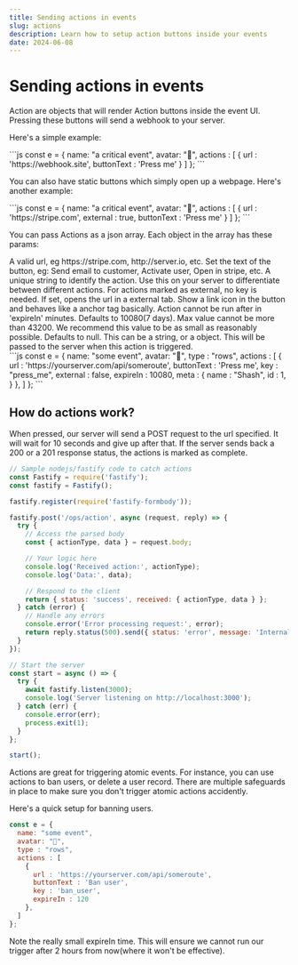 ```yaml
---
title: Sending actions in events
slug: actions
description: Learn how to setup action buttons inside your events
date: 2024-06-08
---
```



# Sending actions in events

Action are objects that will render Action buttons inside the event UI.
Pressing these buttons will send a webhook to your server.


Here's a simple example:

<CodeWrap client:load>
<div slot="default">
<Item client:only="vue" 
  item={{
    name: "a critical event",
    avatar: "🤖",
    createdAt: "2021-03-03",
    actions : [
      {
        url : 'https://webhook.site',
        buttonText : 'Press me',
        key : 'press_me'
      }
    ]
  }}
></Item>
</div>
<div slot="node">
```js
const e = {
  name: "a critical event",
  avatar: "🤖",
  actions : [
    {
      url : 'https://webhook.site',
      buttonText : 'Press me'
    }
  ]
};
```
</div>
</CodeWrap>

You can also have static buttons which simply open up a webpage. Here's another example:

<CodeWrap client:load>
<div slot="default">
<Item client:load="vue" 
  item={{
    name: "a critical event",
    avatar: "🤖",
    createdAt: "2021-03-03",
    actions : [
      {
        url : 'https://stripe.com',
        external : true,
        buttonText : 'Press me'
      }
    ]
  }}
></Item>
</div>
<div slot="node">
```js
const e = {
  name: "a critical event",
  avatar: "🤖",
  actions : [
    {
        url : 'https://stripe.com',
        external : true,
        buttonText : 'Press me'
      }
  ]
};
```
</div>
</CodeWrap>

You can pass Actions as a json array. Each object in the array has these params:

<CodeWrap client:load>
<ApiItem client:load title="url" type="string" required="true">
  A valid url, eg https://stripe.com, http://server.io, etc.
</ApiItem>
<ApiItem client:load title="buttonText" type="string" required="true">
  Set the text of the button, eg: Send email to customer, Activate user, Open in stripe, etc.
</ApiItem>
<ApiItem client:load title="key" type="string" required="true">
  A unique string to identify the action. Use this on your server to differentiate between different actions.
  For actions marked as external, no key is needed.
</ApiItem>
<ApiItem client:load title="external" type="boolean" required="false">
  If set, opens the url in a external tab. Show a link icon in the button and behaves like a anchor tag basically.
</ApiItem>
<ApiItem client:load title="expireIn" type="number" required="false">
  Action cannot be run after in 'expireIn' minutes. Defaults to 10080(7 days). Max value cannot be more than 43200. We recommend this value to be as small as reasonably possible.
</ApiItem>
<ApiItem client:load title="meta" type="string/json" required="false">
  Defaults to null. This can be a string, or a object. This will be passed to the server when this action is triggered.
</ApiItem>

<div slot="node">
```js
const e = {
  name: "some event",
  avatar: "🤖",
  type : "rows",
  actions : [
    {
      url : 'https://yourserver.com/api/someroute',
      buttonText : 'Press me',
      key : "press_me",
      external : false,
      expireIn : 10080,
      meta : {
        name : "Shash",
        id : 1,
      }
    },
  ]
};
```
</div>
</CodeWrap>

## How do actions work?

When pressed, our server will send a POST request to the url specified. It will wait for 10 seconds and give up after that.
If the server sends back a 200 or a 201 response status, the actions is marked as complete.


```js
// Sample nodejs/fastify code to catch actions
const Fastify = require('fastify');
const fastify = Fastify();

fastify.register(require('fastify-formbody'));

fastify.post('/ops/action', async (request, reply) => {
  try {
    // Access the parsed body
    const { actionType, data } = request.body;

    // Your logic here
    console.log('Received action:', actionType);
    console.log('Data:', data);

    // Respond to the client
    return { status: 'success', received: { actionType, data } };
  } catch (error) {
    // Handle any errors
    console.error('Error processing request:', error);
    return reply.status(500).send({ status: 'error', message: 'Internal Server Error' });
  }
});

// Start the server
const start = async () => {
  try {
    await fastify.listen(3000);
    console.log('Server listening on http://localhost:3000');
  } catch (err) {
    console.error(err);
    process.exit(1);
  }
};

start();
```

Actions are great for triggering atomic events. For instance, you can use actions to ban users, or delete a user record.
There are multiple safeguards in place to make sure you don't trigger atomic actions accidently.

Here's a quick setup for banning users.


```js
const e = {
  name: "some event",
  avatar: "🤖",
  type : "rows",
  actions : [
    {
      url : 'https://yourserver.com/api/someroute',
      buttonText : 'Ban user',
      key : 'ban_user',
      expireIn : 120
    },
  ]
};
```


Note the really small expireIn time. This will ensure we cannot run our trigger after 2 hours from now(where it won't be effective).
